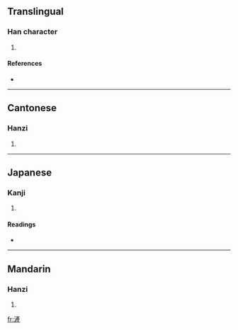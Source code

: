 {{also|浐}}
==Translingual==

===Han character===
{{Han char|rn=85|rad=水|as=11|sn=14|four=3011<sub>5</sub>|canj=水卜竹一 (EYHM), 水卜大一 (EYKM)}}

# {{defn|Han|sort=水11}}

====References====
* {{Han ref|kx=0644.140|dkj=18095|dj=1051.230|hdz=31729.030|uh=6EFB|ud=28411|bh=E273|bd=57971}}

----

==Cantonese==

===Hanzi===
{{yue-hanzi|jyut=|y=chaan2}}

# {{defn|Cantonese}}

----

==Japanese==

===Kanji===
{{ja-kanji|grade=|rs=水11}}

# {{defn|Japanese}}

====Readings====
* {{ja-readings|on=[[さん]] (san), [[せん]] (sen)|kun=}}

----

==Mandarin==

===Hanzi===
{{cmn-hanzi|sim=浐|pin=[[chǎn]] ([[chan3]]), [[róng]] ([[rong2]])|wg=ch'an<sup>3</sup>, jung<sup>2</sup>}}

# {{defn|Mandarin}}

[[fr:滻]]